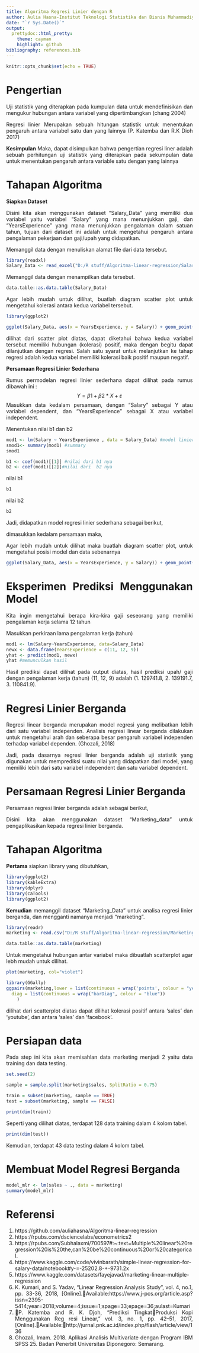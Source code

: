 ```yaml
---
title: Algoritma Regresi Linier dengan R
author: Aulia Hasna-Institut Teknologi Statistika dan Bisnis Muhammadiyah
date: "`r Sys.Date()`"
output:
  prettydoc::html_pretty:
    theme: cayman
    highlight: github
bibliography: references.bib
---
```


```{=html}
<style>
body{
text-align: justify}
</style>
```
```r
knitr::opts_chunk$set(echo = TRUE)
```

# Pengertian
Uji statistik yang diterapkan pada kumpulan data untuk mendefinisikan dan mengukur hubungan antara variabel yang dipertimbangkan (chang 2004) 

Regresi linier Merupakan sebuah hitungan statistik untuk menentukan pengaruh antara variabel satu dan yang lainnya (P. Katemba dan R.K Dioh 2017)

**Kesimpulan**
Maka, dapat disimpulkan bahwa pengertian regresi liner adalah sebuah perhitungan uji statistik yang diterapkan pada sekumpulan data untuk menentukan pengaruh antara variable satu dengan yang lainnya

# Tahapan Algoritma

**Siapkan Dataset**

Disini kita akan menggunakan dataset "Salary_Data" yang memiliki dua variabel yaitu variabel "Salary" yang mana menunjukkan gaji, dan "YearsExperience" yang mana menunjukkan pengalaman dalam satuan tahun, tujuan dari dataset ini adalah untuk mengetahui pengaruh antara pengalaman pekerjaan dan gaji/upah yang didapatkan.

Memanggil data dengan menuliskan alamat file dari data tersebut.
```r
library(readxl)
Salary_Data <- read_excel("D:/R stuff/Algoritma-linear-regression/Salary_Data.xls")
```

Memanggil data dengan menampilkan data tersebut.
```r
data.table::as.data.table(Salary_Data)
```
Agar lebih mudah untuk dilihat, buatlah  diagram scatter plot untuk mengetahui kolerasi antara kedua variabel tersebut.

```r
library(ggplot2)
```

```r
ggplot(Salary_Data, aes(x = YearsExperience, y = Salary)) + geom_point() + labs(x = 'Pengalaman kerja (tahun)', y = 'Gaji/Upah', title = "Hubungan antara Gaji dan Pengalaman kerja")
```

dilihat dari scatter plot diatas, dapat diketahui bahwa kedua variabel tersebut memiliki hubungan (kolerasi) positif, maka dengan begitu dapat dilanjutkan dengan regresi. Salah satu syarat untuk melanjutkan ke tahap regresi adalah kedua variabel memiliki kolerasi baik positif maupun negatif.


**Persamaan Regresi Linier Sederhana**

Rumus permodelan regresi linier sederhana dapat dilihat pada rumus dibawah ini :
$$
Y=\beta 1+\beta 2 * X+\varepsilon
$$
Masukkan data kedalam persamaan, dengan "Salary" sebagai Y atau variabel dependent, dan "YearsExperience" sebagai X atau variabel independent.

\begin{equation}
\text { Salary }=\beta 1+\beta 2 * \text { YearsExperience }+\varepsilon
\end{equation}

Menentukan nilai b1 dan b2 

```r
mod1 <- lm(Salary ~ YearsExperience , data = Salary_Data) #model linier nya 
smod1<- summary(mod1) #summary
smod1
```
```r
b1 <- coef(mod1)[[1]] #nilai dari b1 nya
b2 <- coef(mod1)[[2]]#nilai dari  b2 nya
```


nilai b1

```r
b1
```

nilai b2

```r
b2
```
Jadi, didapatkan model regresi linier sederhana sebagai berikut,

\begin{equation}
\hat{Y}=\beta 1+\beta 2 * X
\end{equation}

dimasukkan kedalam persamaan maka, 

\begin{equation}
\text { Salary }=25792.2+9449.962 * \text { YearsExperience }
\end{equation}

Agar lebih mudah untuk dilihat maka buatlah diagram scatter plot, untuk mengetahui posisi model dan data sebenarnya

```r
ggplot(Salary_Data, aes(x = YearsExperience, y = Salary)) + geom_point() + labs(x = 'Pengalaman kerja (tahun)', y = 'Gaji/Upah', title = "Hubungan antara Gaji dan Pengalaman kerja") + geom_smooth(method = "lm", se = FALSE)
```

# Eksperimen Prediksi Menggunakan Model

Kita ingin mengetahui berapa kira-kira gaji seseorang yang memiliki pengalaman kerja selama 12 tahun

\begin{equation}
\begin{aligned}
\text { Salary } & =25792.2+9449.962 * 12 \\
& =$139.191,744
\end{aligned}
\end{equation}

Masukkan perkiraan lama pengalaman kerja (tahun)

```r
mod1 <- lm(Salary~YearsExperience, data=Salary_Data)
newx <- data.frame(YearsExperience = c(11, 12, 9))
yhat <- predict(mod1, newx)
yhat #memunculkan hasil
```

Hasil prediksi dapat dilihat pada output diatas, hasil prediksi upah/ gaji dengan pengalaman kerja (tahun) (11, 12, 9) adalah (1. 129741.8, 2. 139191.7, 3. 110841.9).

# Regresi Linier Berganda
Regresi linear berganda merupakan model regresi yang melibatkan lebih dari satu variabel independen. Analisis regresi linear berganda dilakukan untuk mengetahui arah dan seberapa besar pengaruh variabel independen terhadap variabel dependen. (Ghozali, 2018)

Jadi, pada dasarnya regresi linier berganda adalah uji statistik yang digunakan untuk memprediksi suatu nilai yang didapatkan dari model, yang memiliki lebih dari satu variabel independent dan satu variabel dependent.

# Persamaan Regresi Linier Berganda

Persamaan regresi linier berganda adalah sebagai berikut,
\begin{equation}
Y=\alpha+\beta_1 X_1+\beta_2 X_2+\cdots+\beta_n X_n
\end{equation}

Disini kita akan menggunakan dataset "Marketing_data" untuk pengaplikasikan kepada regresi linier berganda.

# Tahapan Algoritma

**Pertama** siapkan library yang dibutuhkan,
```r
library(ggplot2)
library(kableExtra)
library(dplyr)
library(caTools)
library(ggplot2)
```

**Kemudian** memanggil dataset "Marketing_Data" untuk analisa regresi linier berganda, dan mengganti namanya menjadi "marketing".
```r
library(readr)
marketing <- read.csv("D:/R stuff/Algoritma-linear-regression/Marketing_Data.csv") 
```

```r
data.table::as.data.table(marketing)
```
Untuk mengetahui hubungan antar variabel maka dibuatlah scatterplot agar lebh mudah untuk dilihat.
```r
plot(marketing, col="violet")
```

```r
library(GGally)
ggpairs(marketing,lower = list(continuous = wrap('points', colour = "yellow")),
  diag = list(continuous = wrap("barDiag", colour = "blue"))
    )
```

dilihat dari scatterplot diatas dapat dilihat kolerasi positif antara 'sales' dan 'youtube', dan antara 'sales' dan 'facebook'.

# Persiapan data
Pada step ini kita akan memisahlan data marketing menjadi 2 yaitu data training dan data testing.
```r
set.seed(2)

sample = sample.split(marketing$sales, SplitRatio = 0.75)

train = subset(marketing, sample == TRUE)
test = subset(marketing, sample == FALSE)

print(dim(train))
```
Seperti yang dilihat diatas, terdapat 128 data training dalam 4 kolom tabel.

```r
print(dim(test))
``` 
Kemudian, terdapat 43 data testing dalam 4 kolom tabel.

# Membuat Model Regresi Berganda
```r
model_mlr <- lm(sales ~ ., data = marketing)
summary(model_mlr)
```

# Referensi
1. https://github.com/auliahasna/Algoritma-linear-regression
2. https://rpubs.com/dsciencelabs/econometrics2
3. https://rpubs.com/Subhalaxmi/700597#:~:text=Multiple%20linear%20regression%20is%20the,can%20be%20continuous%20or%20categorical.
4. https://www.kaggle.com/code/vivinbarath/simple-linear-regression-for-salary-data/notebook#y-=-25202.8-+-9731.2x
5. https://www.kaggle.com/datasets/fayejavad/marketing-linear-multiple-regression
6. K. Kumari, and S. Yadav, “Linear Regression Analysis Study”, vol. 4, no.1, pp. 33-36, 2018, [Online].Available:https://www.j-pcs.org/article.asp?issn=2395-5414;year=2018;volume=4;issue=1;spage=33;epage=36;aulast=Kumari
7. P. Katemba and R. K. Djoh, “Prediksi TingkatProduksi Kopi Menggunakan Reg resi Linear,” vol. 3, no. 1, pp. 42–51, 2017, [Online].Available:http://jurnal.pnk.ac.id/index.php/flash/article/view/136
8. Ghozali, Imam. 2018. Aplikasi Analisis Multivariate dengan Program IBM SPSS 25. Badan Penerbit Universitas Diponegoro: Semarang.


